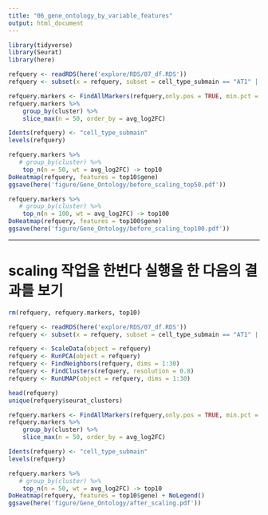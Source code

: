 ```yaml
---
title: "06_gene_ontology_by_variable_features"
output: html_document
---
```


```r
library(tidyverse)
library(Seurat)
library(here)
```

```r
refquery <- readRDS(here('explore/RDS/07_df.RDS'))
refquery <- subset(x = refquery, subset = cell_type_submain == "AT1" | cell_type_submain == "AT2")
```

```r
refquery.markers <- FindAllMarkers(refquery,only.pos = TRUE, min.pct = 0.25, logfc.threshold = 0.25)
refquery.markers %>%
    group_by(cluster) %>%
    slice_max(n = 50, order_by = avg_log2FC)
```

```r
Idents(refquery) <- "cell_type_submain"
levels(refquery)
```


```r
refquery.markers %>%
   # group_by(cluster) %>%
    top_n(n = 50, wt = avg_log2FC) -> top10
DoHeatmap(refquery, features = top10$gene) 
ggsave(here('figure/Gene_Ontology/before_scaling_top50.pdf')) 

```

```r
refquery.markers %>%
   # group_by(cluster) %>%
    top_n(n = 100, wt = avg_log2FC) -> top100
DoHeatmap(refquery, features = top100$gene) 
ggsave(here('figure/Gene_Ontology/before_scaling_top100.pdf')) 

```

-------------------------------------------------------------------------------------------------------------------------------------------
# scaling 작업을 한번다 실행을 한 다음의 결과를 보기 
```r
rm(refquery, refquery.markers, top10)
```


```r
refquery <- readRDS(here('explore/RDS/07_df.RDS'))
refquery <- subset(x = refquery, subset = cell_type_submain == "AT1" | cell_type_submain == "AT2")

refquery <- ScaleData(object = refquery)
refquery <- RunPCA(object = refquery)
refquery <- FindNeighbors(refquery, dims = 1:30)
refquery <- FindClusters(refquery, resolution = 0.8)
refquery <- RunUMAP(object = refquery, dims = 1:30)
```

```r
head(refquery)
unique(refquery$seurat_clusters)
```


```r
refquery.markers <- FindAllMarkers(refquery,only.pos = TRUE, min.pct = 0.25, logfc.threshold = 0.25)
refquery.markers %>%
    group_by(cluster) %>%
    slice_max(n = 50, order_by = avg_log2FC)
```

```r
Idents(refquery) <- "cell_type_submain"
levels(refquery)
```

```r
refquery.markers %>%
   # group_by(cluster) %>%
    top_n(n = 50, wt = avg_log2FC) -> top10
DoHeatmap(refquery, features = top10$gene) + NoLegend()
ggsave(here('figure/Gene_Ontology/after_scaling.pdf')) 
```












